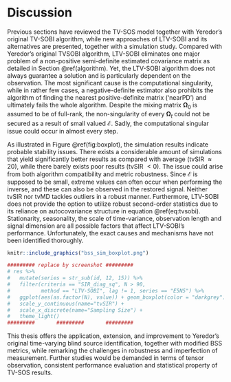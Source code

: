 # Discussion {#discussion}

Previous sections have reviewed the TV-SOS model together with Yeredor's original TV-SOBI algorithm, while new approaches of LTV-SOBI and its alternatives are presented, together with a simulation study. Compared with Yeredor's original TVSOBI algorithm, LTV-SOBI eliminates one major problem of a non-positive semi-definite estimated covariance matrix as detailed in Section \@ref(algorithm). Yet, the LTV-SOBI algorithm does not always guarantee a solution and is particularly dependent on the observation. The most significant cause is the computational singularity, while in rather few cases, a negative-definite estimator also prohibits the algorithm of finding the nearest positive-definite matrix ('nearPD') and ultimately fails the whole algorithm. Despite the mixing matrix $\boldsymbol \Omega_0$ is assumed to be of full-rank, the non-singularity of every $\boldsymbol \Omega_t$ could not be secured as a result of small valued $\boldsymbol{\mathcal E}$. Sadly, the computational singular issue could occur in almost every step.

As illustrated in Figure \@ref(fig:boxplot), the simulation results indicate probable stability issues. There exists a considerable amount of simulations that yield significantly better results as compared with average (tvSIR $\approx 20$), while there barely exists poor results (tvSIR $< 0$). The issue could arise from both algorithm compatibility and metric robustness. Since $\boldsymbol{\mathcal E}$ is supposed to be small, extreme values can often occur when performing the inverse, and these can also be observed in the restored signal. Neither tvSIR nor tvMD tackles outliers in a robust manner. Furthermore, LTV-SOBI does not provide the option to utilize robust second-order statistics due to its reliance on autocovariance structure in equation \@ref(eq:tvsobi). Stationarity, seasonality, the scale of time-variance, observation length and signal dimension are all possible factors that affect LTV-SOBI's performance. Unfortunately, the exact causes and mechanisms have not been identified thoroughly.

```r

knitr::include_graphics("bss_sim_boxplot.png")

######### replace by screenshot #########
# res %>% 
#   mutate(series = str_sub(id, 12, 15)) %>%
#   filter(criteria == "SIR_diag_sq", N > 90, 
#          method == "LTV-SOBI", lag != 1, series == "E5N5") %>%
#   ggplot(aes(as.factor(N), value)) + geom_boxplot(color = "darkgrey")  +
#   scale_y_continuous(name="tvSIR") +
#   scale_x_discrete(name="Sampling Size") +
#   theme_light()
#########       #########       #########
```

This thesis offers the application, extension, and improvement to Yeredor's original time-varying blind source identification, together with modified BSS metrics, while remarking the challenges in robustness and imperfection of measurement. Further studies would be demanded in terms of tensor observation, consistent performance evaluation and statistical property of TV-SOS results.
